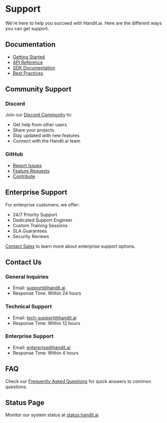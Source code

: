 # Support

We're here to help you succeed with Handit.ai. Here are the different ways you can get support.

## Documentation

- [Getting Started](/guides/quickstart)
- [API Reference](/api)
- [SDK Documentation](/sdk)
- [Best Practices](/guides/best-practices)

## Community Support

### Discord

Join our [Discord Community](https://discord.gg/handit) to:
- Get help from other users
- Share your projects
- Stay updated with new features
- Connect with the Handit.ai team

### GitHub

- [Report Issues](https://github.com/Handit-AI/handit.ai/issues)
- [Feature Requests](https://github.com/Handit-AI/handit.ai/discussions)
- [Contribute](https://github.com/Handit-AI/handit.ai/blob/main/CONTRIBUTING.md)

## Enterprise Support

For enterprise customers, we offer:

- 24/7 Priority Support
- Dedicated Support Engineer
- Custom Training Sessions
- SLA Guarantees
- Security Reviews

[Contact Sales](/contact) to learn more about enterprise support options.

## Contact Us

### General Inquiries
- Email: support@handit.ai
- Response Time: Within 24 hours

### Technical Support
- Email: tech-support@handit.ai
- Response Time: Within 12 hours

### Enterprise Support
- Email: enterprise@handit.ai
- Response Time: Within 4 hours

## FAQ

Check our [Frequently Asked Questions](/faq) for quick answers to common questions.

## Status Page

Monitor our system status at [status.handit.ai](https://status.handit.ai) 